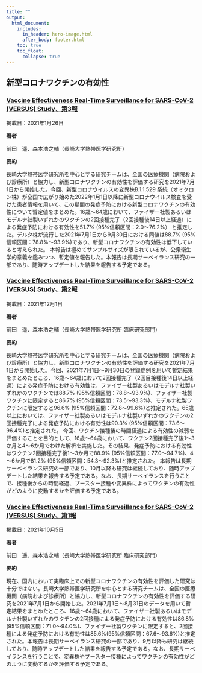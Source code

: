 ```yaml
---
title: ""
output:
  html_document:
    includes:
      in_header: hero-image.html
      after_body: footer.html
    toc: true
    toc_float:
      collapse: true
---
```


<!--html_preserve-->

<script async src="https://www.googletagmanager.com/gtag/js?id=G-RZPE2D0C48"></script>
<script>
  window.dataLayer = window.dataLayer || [];
  function gtag(){dataLayer.push(arguments);}
  gtag('js', new Date());

  gtag('config', 'G-RZPE2D0C48');
</script>

<!--/html_preserve-->

## 新型コロナワクチンの有効性

### [Vaccine Effectiveness Real-Time Surveillance for SARS-CoV-2 (VERSUS) Study、第3報](https://covid-19-japan-epi.github.io/output/ve_nagasaki_v3.html)

掲載日：2021年1月26日

**著者**

前田　遥、森本浩之輔（長崎大学熱帯医学研究所）

**要約**

 長崎大学熱帯医学研究所を中心とする研究チームは、全国の医療機関（病院および診療所）と協力し、新型コロナワクチンの有効性を評価する研究を2021年7月1日から開始した。今回、新型コロナウイルスの変異株B.1.1.529 系統（オミクロン株）が全国で広がり始めた2022年1月1日以降に新型コロナウイルス検査を受けた患者情報を用いて、この期間の発症予防における新型コロナワクチンの有効性について暫定値をまとめた。16歳～64歳において、ファイザー社製あるいはモデルナ社製いずれかのワクチンの2回接種完了（2回接種後14日以上経過）による発症予防における有効性を51.7% (95%信頼区間：2.0～76.2%） と推定した。デルタ株が流行した2021年7月1日から9月30日における同値は88.7% (95%信頼区間：78.8%～93.9%)であり、新型コロナワクチンの有効性は低下していると考えられた。
 本報告は極めてサンプルサイズが限られているが、公衆衛生学的意義を鑑みつつ、暫定値を報告した。本報告は長期サーベイランス研究の一部であり、随時アップデートした結果を報告する予定である。


### [Vaccine Effectiveness Real-Time Surveillance for SARS-CoV-2 (VERSUS) Study、第2報](https://covid-19-japan-epi.github.io/output/ve_nagasaki_v2.html)

掲載日：2021年12月1日

**著者**

前田　遥、森本浩之輔（長崎大学熱帯医学研究所 臨床研究部門）

**要約**

長崎大学熱帯医学研究所を中心とする研究チームは、全国の医療機関（病院および診療所）と協力し、新型コロナワクチンの有効性を評価する研究を2021年7月1日から開始した。今回、2021年7月1日～9月30日の登録症例を用いて暫定結果をまとめたところ、16歳～64歳において2回接種完了（2回目接種後14日以上経過）による発症予防における有効性は、ファイザー社製あるいはモデルナ社製いずれかのワクチンでは88.7% (95%信頼区間：78.8～93.9%)、ファイザー社製ワクチンに限定すると86.7% (95%信頼区間：73.5～93.3%)、モデルナ社製ワクチンに限定すると96.6% (95%信頼区間：72.8～99.6%)と推定された。65歳以上においては、ファイザー社製あるいはモデルナ社製いずれかのワクチンの2回接種完了による発症予防における有効性は90.3% (95%信頼区間：73.6～96.4%)と推定された。
今回、ワクチン接種後の時間経過による有効性の減弱を評価することを目的として、16歳～64歳において、ワクチン2回接種完了後1～3か月と4～6か月でわけた解析を実施した。その結果、発症予防における有効性はワクチン2回接種完了後1～3か月で88.9% (95%信頼区間：77.0～94.7%)、4～6か月で81.2% (95%信頼区間：54.3～92.3%)と推定された。
本報告は長期サーベイランス研究の一部であり、10月以降も研究は継続しており、随時アップデートした結果を報告する予定である。なお、長期サーベイランスを行うことで、接種後からの時間経過、ブースター接種や変異株によってワクチンの有効性がどのように変動するかを評価する予定である。

### [Vaccine Effectiveness Real-Time Surveillance for SARS-CoV-2 (VERSUS) Study、第1報](https://covid-19-japan-epi.github.io/output/新型コロナワクチンの有効性研究.html)

掲載日：2021年10月5日

**著者**

前田　遥、森本浩之輔（長崎大学熱帯医学研究所 臨床研究部門）

**要約**

現在、国内において実臨床上での新型コロナワクチンの有効性を評価した研究は十分ではない。長崎大学熱帯医学研究所を中心とする研究チームは、全国の医療機関（病院および診療所）と協力し、新型コロナワクチンの有効性を評価する研究を2021年7月1日から開始した。2021年7月1日～8月31日のデータを用いて暫定結果をまとめたところ、16歳～64歳において、ファイザー社製あるいはモデルナ社製いずれかのワクチンの2回接種による発症予防における有効性は86.8%(95%信頼区間：71.0～94.0%)、ファイザー社製ワクチンに限定すると、2回接種による発症予防における有効性は85.6%(95%信頼区間：67.6～93.6%)と推定された。本報告は長期サーベイランス研究の一部であり、9月以降も研究は継続しており、随時アップデートした結果を報告する予定である。なお、長期サーベイランスを行うことで、変異株やブースター接種によってワクチンの有効性がどのように変動するかを評価する予定である。
